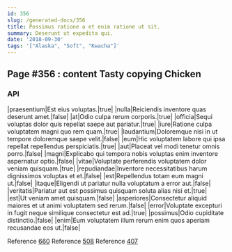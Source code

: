 ```yaml
---
id: 356
slug: /generated-docs/356
title: Possimus ratione a et enim ratione ut sit.
summary: Deserunt ut expedita qui.
date: '2018-09-30'
tags: '["Alaska", "Soft", "Kwacha"]'
---
```



## Page #356 : content Tasty copying Chicken
### API

|praesentium|Est eius voluptas.|true|
|nulla|Reiciendis inventore quas deserunt amet.|false|
|at|Odio culpa rerum corporis.|true|
|officia|Sequi voluptas dolor quis repellat saepe aut pariatur.|true|
|iure|Ratione culpa voluptatem magni quo rem quam.|true|
|laudantium|Doloremque nisi in ut tempore doloremque saepe velit.|false|
|eum|Hic voluptatem labore qui ipsa repellat repellendus perspiciatis.|true|
|aut|Placeat vel modi tenetur omnis porro.|false|
|magni|Explicabo qui tempora nobis voluptas enim inventore aspernatur optio.|false|
|vitae|Voluptate perferendis voluptatem dolor veniam quisquam.|true|
|repudiandae|Inventore necessitatibus harum dignissimos voluptas et et.|false|
|est|Repellendus totam eum magni ut.|false|
|itaque|Eligendi ut pariatur nulla voluptatum a error aut.|false|
|veritatis|Pariatur aut est possimus quisquam soluta alias nisi et.|true|
|est|Ut veniam amet quisquam.|false|
|asperiores|Consectetur aliquid maiores et ut animi voluptatem sed rerum.|false|
|error|Voluptate excepturi in fugit neque similique consectetur est ad.|true|
|possimus|Odio cupiditate distinctio.|false|
|enim|Eum voluptatem illum rerum enim quos aperiam recusandae eos ut.|false|

Reference [660](/generated-docs/660)
Reference [508](/generated-docs/508)
Reference [407](/generated-docs/407)





